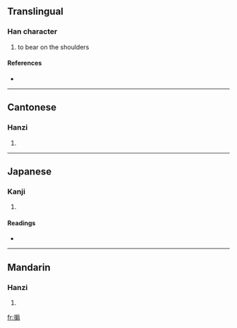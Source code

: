 ==Translingual==

===Han character===
{{Han char|rn=64|rad=手|as=08|sn=11|four=5302<sub>7</sub>|canj=手竹尸月 (QHSB), 手戈尸月 (QISB)}}

# to bear on the shoulders

====References====
* {{Han ref|kx=0440.181|dkj=12308|dj=0791.130|hdz=31907.050|uh=63AE|ud=25518|bh=D57A|bd=54650}}

----

==Cantonese==

===Hanzi===
{{yue-hanzi|jyut=|y=kin4}}

# {{defn|Cantonese}}

----

==Japanese==

===Kanji===
{{ja-kanji|grade=|rs=手08}}

# {{defn|Japanese}}

====Readings====
* {{ja-readings|on=[[けん]] (ken)|kun=[[かつぐ]] (katsugu)}}

----

==Mandarin==

===Hanzi===
{{cmn-hanzi|pin=[[qián]] ([[qian2]])|wg=ch'ien<sup>2</sup>}}

# {{defn|Mandarin}}

[[fr:掮]]